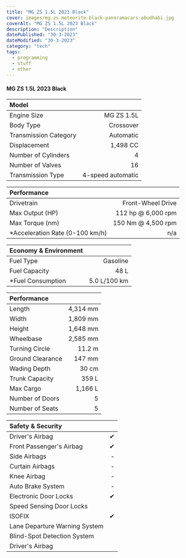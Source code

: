 ```yaml
---
title: "MG ZS 1.5L 2023 Black"
cover: images/mg-zs-meteorite-black-panoramacars-abudhabi.jpg
coverAlt: "MG ZS 1.5L 2023 Black"
description: "Description"
datePublished: "30-3-2023"
dateModified: "30-3-2023"
category: "tech"
tags:
  - programming
  - stuff
  - other
---
```


#### MG ZS 1.5L 2023 Black

| Model |  |
| :- | -: |
| Engine Size | MG ZS 1.5L 
| Body Type | Crossover 
| Transmission Category | Automatic 
| Displacement | 1,498 CC 
| Number of Cylinders | 4 
| Number of Valves | 16 
| Transmission Type | 4-speed automatic 


| Performance |  |
| :- | -: |
| Drivetrain | Front-Wheel Drive 
| Max Output (HP) | 112 hp @ 6,000 rpm 
| Max Torque (nm) | 150 Nm @ 4,500 rpm 
| *Acceleration Rate (0-100 km/h) | n/a 


| Economy & Environment |  |
| :- | -: |
| Fuel Type | Gasoline 
| Fuel Capacity | 48 L 
| *Fuel Consumption |	5.0 L/100 km 


| Performance |  |
| :- | -: |
| Length | 4,314 mm 
| Width | 1,809 mm 
| Height | 1,648 mm  
| Wheelbase | 2,585 mm 
| Turning Circle	| 11.2 m 
| Ground Clearance	|	147 mm	
| Wading Depth	|	30 cm	
| Trunk Capacity	|	359 L	
| Max Cargo	|	1,166 L	
| Number of Doors	|	5	
| Number of Seats	|	5	


| Safety & Security |  |
| :- | -: |
| Driver's Airbag | ✔ 
| Front Passenger's Airbag | ✔ 
| Side Airbags | -
| Curtain Airbags | -
| Knee Airbag | -
| Auto Brake System | - 	
| Electronic Door Locks | ✔ 
| Speed Sensing Door Locks |  
| ISOFIX |  ✔ 
| Lane Departure Warning System |  	
| Blind-Spot Detection System |  	
| Driver's Airbag |  
